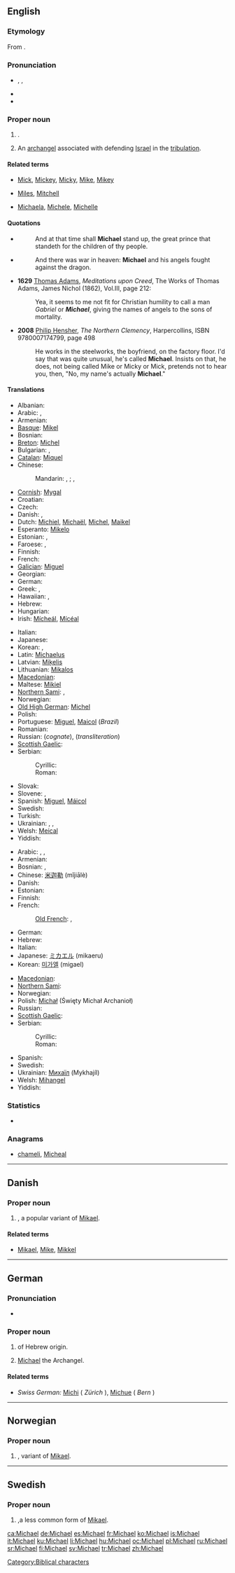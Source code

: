 {{also|Michaël}}
==English==

===Etymology===
From {{etyl|he}} {{term|sc=Hebr|מיכאל|tr=mikhael||who is like God?|lang=he}}.

===Pronunciation===
* {{enPR|mī'kəl}}, {{IPA|/ˈmaɪkəl/}}, {{SAMPA|/"maIk@l/}}
* {{audio|en-us-Michael.ogg|Audio (US)}}
* {{rhymes|aɪkəl}}

===Proper noun===
{{en-proper noun}}

# {{given name|male|from=Hebrew|}}.
# {{context|Judaism|Christianity}} An [[archangel]] associated with defending [[Israel]] in the [[tribulation]].

====Related terms====
* {{sense|pet forms}} [[Mick]], [[Mickey]], [[Micky]], [[Mike]], [[Mikey]]
* {{sense|variants}} [[Miles]], [[Mitchell]]
* {{sense|feminine forms}} [[Michaela]], [[Michele]], [[Michelle]]

====Quotations====
* {{RQ:Authorized Version|Daniel|12|1}}
*: And at that time shall '''Michael''' stand up, the great prince that standeth for the children of thy people.
* {{RQ:Authorized Version|Revelation|12|7}}
*: And there was war in heaven: '''Michael''' and his angels fought against the dragon.
* '''1629''' [[w:Thomas Adams (clergyman)|Thomas Adams]], ''Meditations upon Creed'', The Works of Thomas Adams, James Nichol (1862), Vol.III, page 212:
*: Yea, it seems to me not fit for Christian humility to call a man ''Gabriel'' or '''''Michael''''', giving the names of angels to the sons of mortality.
* '''2008''' [[w:Philip Hensher|Philip Hensher]], ''The Northern Clemency'', Harpercollins, ISBN 9780007174799, page 498
*: He works in the steelworks, the boyfriend, on the factory floor. I'd say that was quite unusual, he's called '''Michael'''. Insists on that, he does, not being called Mike or Micky or Mick, pretends not to hear you, then, "No, my name's actually '''Michael'''."

====Translations====
{{trans-top|male given name}}
* Albanian: {{t|sq|Mëhill|m|xs=Albanian}}
* Arabic: {{t-|ar|ميخائيل|m|tr=mikhaʼiil}}, {{t|ar|مايكل|m|tr=maykl}}
* Armenian: {{t-|hy|Միքայել|tr=Mik'ayel}}
* [[Basque]]: [[Mikel]]
* Bosnian: {{t-|bs|Mihajlo|m}}
* [[Breton]]: [[Michel]]
* Bulgarian: {{t-|bg|Михаил|tr=Mihail}}, {{qualifier|transliteration}} {{t|bg|Майкъл|m|tr=Majkăl}}
* [[Catalan]]: [[Miquel]]
* Chinese:
*: Mandarin: {{t-|cmn|麥可|sc=Hani}}, {{t-|cmn|麥可|tr=Màikě|sc=Hani}}; {{t|cmn|邁克爾|sc=Hani}},  {{t|cmn|迈克尔|tr=Màikè'ěr|sc=Hani}}
* [[Cornish]]: [[Mygal]]
* Croatian: {{t|hr|Mihovil|m}}
* Czech: {{t-|cs|Michal}}
* Danish: {{t-|da|Michael}}, {{t-|da|Mikael}}
* Dutch: [[Michiel]], [[Michaël]], [[Michel]], [[Maikel]]
* Esperanto: [[Mikelo]]
* Estonian: {{t-|et|Miikael}}, {{t-|et|Mihkel}}
* Faroese: {{t-|fo|Mikkjal|xs=Faroese}}, {{t-|fo|Mikal|xs=Faroese}}
* Finnish: {{t+|fi|Mikko}}
* French: {{t+|fr|Michel}}
* [[Galician]]: [[Miguel#Galician|Miguel]]
* Georgian: {{t|ka|მიხეილი|tr=mikheili|sc=Geor|xs=Georgian}}
* German: {{t+|de|Michael}}
* Greek: {{t|el|Μιχαήλ|m|tr=Michaíl}}, {{t-|el|Μιχάλης|m|tr=Michális}}
* Hawaiian: {{tø|haw|Mikaʻele|xs=Hawaiian}}, {{tø|haw|Mikala|xs=Hawaiian}}
* Hebrew: {{t-|he|מיכאל|tr=Mikha'el}}
* Hungarian: {{t+|hu|Mihály}}
* Irish: [[Mícheál]], [[Mícéal]]<!-- these belong in the main Irish article: diminutive:[[Maidhc]]-->
{{trans-mid}}
* Italian: {{t+|it|Michele}}
* Japanese: {{t-|ja|マイケル|tr=Maikeru}}
* Korean: {{t|ko|마이클|tr=Maikeul|sc=Hang}}, {{t|ko|미카일|tr=Mikail|sc=Hang}}
* Latin: [[Michaelus]]
* Latvian: [[Miķelis]]
* Lithuanian: [[Mikalos]]
* [[Macedonian]]: {{t-|mk|Михаил|tr=Míhail}}
* Maltese: [[Mikiel]]
* [[Northern Sami]]: {{tø|se|Mihkkal}}, {{tø|se|Mikkal}}
* Norwegian: {{t+|no|Mikael}}
* [[Old High German]]: [[Michel]]
* Polish: {{t+|pl|Michał}}
* Portuguese: [[Miguel]], [[Maicol]] (''Brazil'')
* Romanian: {{t-|ro|Mihai}}
* Russian: {{t+|ru|Михаил|m|tr=Mixaíl}} (''cognate''),<!--put the following in the main Russian article: diminutive: [[Миша]] (Mísha)--> {{t+|ru|Майкл|m|tr=Majkl}} (''transliteration'')
* [[Scottish Gaelic]]: {{t-|gd|Mìcheal|m|xs=Scottish Gaelic}}
* Serbian:
*: Cyrillic: {{t-|sr|Михајло|m|sc=Cyrl}}
*: Roman: {{t-|sr|Mihajlo|m}}
* Slovak: {{t-|sk|Michal}}
* Slovene: {{t+|sl|Mihael}}, {{t+|sl|Miha}}
* Spanish: [[Miguel]], [[Máicol]]
* Swedish: {{t+|sv|Mikael}}
* Turkish: {{t+|tr|Mikail}}
* Ukrainian: {{t-|uk|Михайло|m|tr=Myxájlo|xs=Ukrainian}}, {{t|uk|Mихаїл|m|tr=Myxajíl|xs=Ukrainian}} {{qualifier|especially Biblical, influenced by Church Slavonic}}<!--put the following in the main Ukrainian article: diminutive: [[Михась]] (Мykhás’), [[Михайлик]] (Mykhájlyk), [[Михасик]] (Mykhásyk), Михасько (Mykhás’ko), Місько (Mís’ko), Місьо (Mís’o)-->,  {{t|uk|Майкл|m|tr=Majkl|xs=Ukrainian}}
* Welsh: [[Meical]]
* Yiddish: {{t|yi|מיכאל|m|tr=Mikhoyl|sc=yi-Hebr}}
{{trans-bottom}}

{{trans-top|archangel}}
* Arabic: {{t-|ar|ميخائيل|tr=mikha’il}}, {{t-|ar|ميكائيل|tr=mika'il}}, {{t|ar|ميكال|m|tr=mikaal}}
* Armenian: {{t-|hy|Միքայել|tr=Mik'ayel}}
* Bosnian: {{t-|bs|Mihajlo|m}}, {{t-|bs|Mikail|m}}
* Chinese: [[米迦勒]] (mǐjiālè)
* Danish: {{t-|da|Mikael}}
* Estonian: {{t-|et|Miikael}}
* Finnish: {{t+|fi|Mikael}}
* French: {{t+|fr|Michel}}
*: [[Old French]]: {{tø|fro|Michel}}, {{tø|fro|Michiel}}
* German: {{t+|de|Michael}}
* Hebrew: {{t-|he|מיכאל}}
* Italian: {{t+|it|Michele}}
* Japanese: [[ミカエル]] (mikaeru)
* Korean: [[미가엘]] (migael)
{{trans-mid}}
* [[Macedonian]]: {{t-|mk|Михаил|tr=Míhail}}
* [[Northern Sami]]: {{tø|se|Mikael}}
* Norwegian: {{t+|no|Mikael}}
* Polish: [[Michał]] (Święty Michał Archanioł)
* Russian: {{t+|ru|Михаил|tr=Mixaíl}}
* [[Scottish Gaelic]]: {{t-|gd|Mìcheal|m|xs=Scottish Gaelic}}
* Serbian:
*: Cyrillic: {{t-|sr|Михајло|m|sc=Cyrl}}
*: Roman: {{t-|sr|Mihajlo|m}}
* Spanish: {{t+|es|Miguel}}
* Swedish: {{t+|sv|Mikael}}
* Ukrainian: [[Mихаїл]] (Mykhajíl)
* Welsh: [[Mihangel]]
* Yiddish: {{t|yi|מיכאל|m|tr=Mikhoyl|sc=yi-Hebr}}
{{trans-bottom}}

===Statistics===
* {{rank|America|servant|doctor|995|Michael|fee|excellent|Peter}}

===Anagrams===
* [[chameli#English|chameli]], [[Micheal#English|Micheal]]

[[Category:Biblical characters]]

----

==Danish==

===Proper noun===
{{infl|da|proper noun}}

# {{given name|male|lang=da}}, a popular variant of [[Mikael]].

====Related terms====
* [[Mikael]], [[Mike]], [[Mikkel]]

----

==German==

===Pronunciation===
* {{IPA|/ˈmɪçaʔeːl/|lang=de}}

===Proper noun===
{{infl|de|proper noun}}

# {{given name|male|lang=de}} of Hebrew origin.
# {{biblical character|lang=de}} [[#English|Michael]] the Archangel.

====Related terms====
* ''Swiss German:'' [[Michi]] ( ''Zürich'' ), [[Michue]] ( ''Bern'' )

----

==Norwegian==

===Proper noun===
{{infl|no|proper noun}}

# {{given name|male|lang=no}}, variant of [[Mikael]].

----

==Swedish==

===Proper noun===
{{infl|sv|proper noun}}

# {{given name|male|lang=sv}},a less common  form of [[Mikael]].

[[ca:Michael]]
[[de:Michael]]
[[es:Michael]]
[[fr:Michael]]
[[ko:Michael]]
[[is:Michael]]
[[it:Michael]]
[[ku:Michael]]
[[li:Michael]]
[[hu:Michael]]
[[oc:Michael]]
[[pl:Michael]]
[[ru:Michael]]
[[sr:Michael]]
[[fi:Michael]]
[[sv:Michael]]
[[tr:Michael]]
[[zh:Michael]]